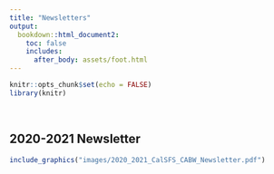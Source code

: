 ```yaml
---
title: "Newsletters"
output: 
  bookdown::html_document2:
    toc: false
    includes:
      after_body: assets/foot.html
---
```


```r
knitr::opts_chunk$set(echo = FALSE)
library(knitr)
```

<style>
  .title{
    display: none;
  }
</style>

<br>


<div class = "row">
  
## **2020-2021 Newsletter**

```r

include_graphics("images/2020_2021_CalSFS_CABW_Newsletter.pdf")

```

</div>

<br>

